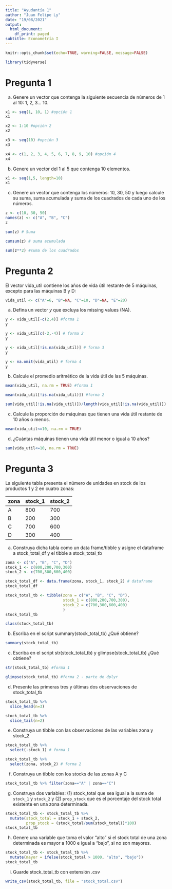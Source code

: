 ---
title: "Ayudantía 1"
author: "Juan Felipe Ly"
date: "19/08/2021"
output:
  html_document:
    df_print: paged
subtitle: Econometría I
---

```{r global_options, include=FALSE}
knitr::opts_chunk$set(echo=TRUE, warning=FALSE, message=FALSE)
```


```{r}
library(tidyverse)
```

# Pregunta 1

(a) Genere un vector que contenga la siguiente secuencia de números de 1 al 10: 1, 2, 3... 10.

```{r}
x1 <- seq(1, 10, 1) #opción 1
x1
```

```{r}
x2 <- 1:10 #opción 2
x2
```

```{r}
x3 <- seq(10) #opción 3
x3
```

```{r}
x4 <- c(1, 2, 3, 4, 5, 6, 7, 8, 9, 10) #opción 4
x4
```


(b) Genere un vector del 1 al 5 que contenga 10 elementos.

```{r}
x1 <- seq(1,5, length=10)
x1
```

\pagebreak

(c) Genere un vector que contenga los números: 10, 30, 50 y luego calcule su suma, suma acumulada y suma de los cuadrados de cada uno de los números.

```{r}
z <- c(10, 30, 50)
names(z) <- c("A", "B", "C")
z
```

```{r}
sum(z) # Suma
```

```{r}
cumsum(z) # suma acumulada
```

```{r}
sum(z**2) #suma de los cuadrados
```

# Pregunta 2

El vector vida_util contiene los años de vida útil restante de 5 máquinas, excepto para las máquinas B y D: 

```{r}
vida_util <- c("A"=6, "B"=NA, "C"=10, "D"=NA, "E"=20)
```

(a) Defina un vector $y$ que excluya los missing values (NA).

```{r}
y <- vida_util[-c(2,4)] #forma 1
y
```


```{r}
y <- vida_util[c(-2,-4)] # forma 2
y
```


```{r}
y <- vida_util[!is.na(vida_util)] # forma 3
y
```


```{r}
y <- na.omit(vida_util) # forma 4
y
```

(b) Calcule el promedio aritmético de la vida útil de las 5 máquinas.

```{r}
mean(vida_util, na.rm = TRUE) #forma 1
```


```{r}
mean(vida_util[!is.na(vida_util)]) #forma 2
```


```{r}
sum(vida_util[!is.na(vida_util)])/length(vida_util[!is.na(vida_util)]) #forma 3
```


(c) Calcule la proporción de máquinas que tienen una vida útil restante de 10 años o menos.

```{r}
mean(vida_util<=10, na.rm = TRUE)
```


(d) ¿Cuántas máquinas tienen una vida útil menor o igual a 10 años?

```{r}
sum(vida_util<=10, na.rm = TRUE)
```

\pagebreak

# Pregunta 3

La siguiente tabla presenta el número de unidades en stock de los productos 1 y 2 en cuatro zonas: 

| zona | stock_1 | stock_2|
|:-----| :-------|:-------|
| A    | 800     | 700    |
| B    | 200     | 300    |
| C    | 700     | 600    |
| D    | 300     | 400    |

(a) Construya dicha tabla como un data frame/tibble y asigne el dataframe a stock_total_df y el tibble a stock_total_tb 


```{r}
zona <- c("A", "B", "C", "D")
stock_1 <- c(800,200,700,300)
stock_2 <- c(700,300,600,400)
```

```{r}
stock_total_df <- data.frame(zona, stock_1, stock_2) # dataframe
stock_total_df
```

```{r}
stock_total_tb <- tibble(zona = c("A", "B", "C", "D"),
                         stock_1 = c(800,200,700,300),
                         stock_2 = c(700,300,600,400)
                         )
stock_total_tb
```

```{r}
class(stock_total_tb)
```

\pagebreak

(b) Escriba en el script summary(stock_total_tb) ¿Qué obtiene?

```{r}
summary(stock_total_tb)
```

(c) Escriba en el script str(stock_total_tb) y glimpse(stock_total_tb) ¿Qué obtiene?

```{r}
str(stock_total_tb) #forma 1
```

```{r}
glimpse(stock_total_tb) #forma 2 - parte de dplyr
```

(d) Presente las primeras tres y últimas dos observaciones de stock_total_tb

```{r}
stock_total_tb %>% 
  slice_head(n=3)
```

```{r}
stock_total_tb %>% 
  slice_tail(n=2)
```

\pagebreak

(e) Construya un tibble con las observaciones de las variables zona y stock_2

```{r}
stock_total_tb %>% 
  select(-stock_1) # forma 1
```

```{r}
stock_total_tb %>% 
  select(zona, stock_2) # forma 2
```

(f) Construya un tibble con los stocks de las zonas A y C

```{r}
stock_total_tb %>% filter(zona=="A" | zona=="C")
```

(g) Construya dos variables: (1) stock_total que sea igual a la suma de `stock_1` y `stock_2` y (2) `prop_stock` que es el porcentaje del stock total existente en una zona determinada.

```{r}
stock_total_tb <- stock_total_tb %>% 
  mutate(stock_total = stock_1 + stock_2, 
         prop_stock = (stock_total/sum(stock_total))*100)
stock_total_tb
```

(h) Genere una variable que toma el valor “alto” si el stock total de una zona determinada es mayor a 1000 e igual a “bajo”, si no son mayores.

```{r}
stock_total_tb <- stock_total_tb %>% 
  mutate(mayor = ifelse(stock_total > 1000, "alto", "bajo"))
stock_total_tb
```

(i) Guarde stock_total_tb con extensión .csv

```{r}
write_csv(stock_total_tb, file = "stock_total.csv")
```

















